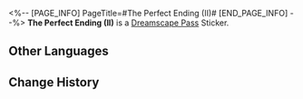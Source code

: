 <%-- [PAGE_INFO]
PageTitle=#The Perfect Ending (II)#
[END_PAGE_INFO] --%>
{{Stub|Location information}}
{{Item Infobox
|id          = 225034
|image       = Dreamscape Pass Sticker Text.png{{subst:void|<!--$UPLOAD:<<SpriteOutput/TravelBrochure/StickFigures/TBComStickIcon.png>-<Dreamscape Pass Sticker Text.png>-<Item Icons>>-->}}
|type        = Dreamscape Pass Sticker
|type2       = Ashes to Ashes, Dust to Dust Stickers
|invCategory = 
|rarity      = 4
|effect      = 
|description = Digital stickers that can be used to decorate the pages of the Dreamtour Handbook. They come in many different styles.
|source1     = [[Unlocked by Default]]
}}
{{Description|Once, we dreamed of being strangers.<br />Upon waking up, we realized we had always loved each other.}}
'''The Perfect Ending (II)''' is a [[Dreamscape Pass]] Sticker.

==Other Languages==
{{Other Languages
|en   = The Perfect Ending (II)
|zhs  = 完美结局•其二
|zht  = 完美結局•其二
|ja   = 完璧な結末・その2
|ko   = 완벽한 엔딩•2
|es   = Final perfecto&nbsp;II
|fr   = La fin parfaite (II)
|ru   = Идеальный конец II
|th   = ตอนจบที่สมบูรณ์แบบ 2
|vi   = Kết Thúc Hoàn Hảo 2
|de   = Ein perfektes Ende (Teil 2)
|id   = Akhir yang Sempurna 2
|pt   = O Final Perfeito (II)
}}

==Change History==
{{Change History|2.3}}